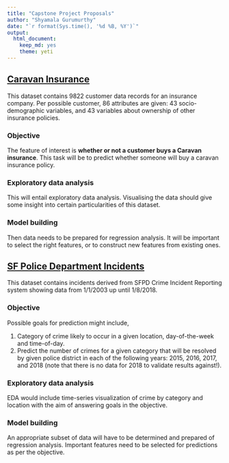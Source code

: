 ---
title: "Capstone Project Proposals"
author: "Shyamala Gurumurthy"
date: "`r format(Sys.time(), '%d %B, %Y')`"
output: 
  html_document: 
    keep_md: yes
    theme: yeti
---

## [Caravan Insurance](https://archive.ics.uci.edu/ml/datasets/Insurance+Company+Benchmark+(COIL+2000))


This dataset contains 9822 customer data records for an insurance company. Per possible customer, 86 attributes are given: 43 socio-demographic variables, and 43 variables about ownership of other insurance policies.

### Objective

The feature of interest is **whether or not a customer buys a Caravan insurance**. This task will be to predict whether someone will buy a caravan insurance policy.

### Exploratory data analysis

This will entail exploratory data analysis. Visualising the data should give some insight into certain particularities of this dataset. 
 
### Model building

Then data needs to be prepared for regression analysis. It will be important to select the right features, or to construct new features from existing ones.

## [SF Police Department Incidents](https://data.sfgov.org/Public-Safety/Police-Department-Incidents/tmnf-yvry)


This dataset contains incidents derived from SFPD Crime Incident Reporting system showing data from 1/1/2003 up until 1/8/2018.

### Objective

Possible goals for prediction might include,

1. Category of crime likely to occur in a given location, day-of-the-week and time-of-day.
2. Predict the number of crimes for a given category that will be resolved by given police district in each of the following years: 2015, 2016, 2017, and 2018 (note that there is no data for 2018 to validate results against!).

### Exploratory data analysis

EDA would include time-series visualization of crime by category and location with the aim of answering goals in the objective. 
 
### Model building

An appropriate subset of data will have to be determined and prepared of regression analysis. Important features need to be selected for predictions as per the objective.